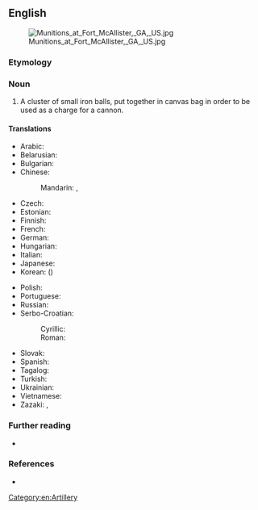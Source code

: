 ==English==
[[File:Munitions at Fort McAllister, GA, US.jpg|thumb]]

===Etymology===
{{compound|en|grape|shot}}

===Noun===
{{en-noun|-|grapeshot|s}}

# {{lb|en|historical}} A cluster of small iron balls, put together in canvas bag in order to be used as a charge for a cannon.

====Translations====
{{trans-top|type of shot}}
* Arabic: {{t-needed|ar}}
* Belarusian: {{t|be|карце́ч|f|sc=Cyrl}}
* Bulgarian: {{t+|bg|карте́ч|m}}
* Chinese:
*: Mandarin: {{t+|cmn|葡萄彈|sc=Hani}}, {{t+|cmn|葡萄弹|tr=pútáodàn|sc=Hani}}
* Czech: {{t|cs|kartáč|m}}
* Estonian: {{t|et|kartetš}}
* Finnish: {{t+|fi|kartessi}}
* French: {{t+|fr|mitraille|f}}
* German: {{t+|de|Traubenkartätsche|f}}
* Hungarian: {{t+|hu|kartács}}
* Italian: {{t+|it|mitraglia|f}}
* Japanese: {{t|ja|葡萄弾|tr=ぶどうだん, budōdan|sc=Jpan}}
* Korean: {{t|ko|포도탄|sc=Kore}} ({{t|ko|葡萄彈|sc=Hani}})
{{trans-mid}}
* Polish: {{t+|pl|kartacz|m}}
* Portuguese: {{t+|pt|metralha|f}}
* Russian: {{t+|ru|карте́чь|f}}
* Serbo-Croatian:
*: Cyrillic: {{t|sh|картеч|m}}
*: Roman: {{t+|sh|karteč|m}}
* Slovak: {{t|sk|kartáč|m}}
* Spanish: {{t|es|metralla|f}}
* Tagalog: {{t|tl|metralya}}
* Turkish: {{t+|tr|misket}}
* Ukrainian: {{t|uk|карте́ч|f|sc=Cyrl}}
* Vietnamese: {{t+|vi|đạn}} {{t+|vi|chùm}}
* Zazaki: {{t|zza|tahnebi}}, {{t|zza|kerawanki}}
{{trans-bottom}}

===Further reading===
* {{pedia}}

===References===
* {{R:Webster 1913}}

[[Category:en:Artillery]]